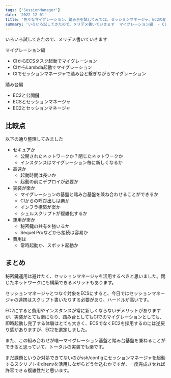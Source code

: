 ```yaml
---
tags: ['SessionManager']
date: '2022-12-01'
title: '色々なマイグレーション、踏み台を試してみてCI、セッションマネージャ、EC2の組み合わせが最も楽だと知った'
summary: 'いろいろ試してきたので、メリデメ書いていきます  マイグレーション編  - CIからECSタスク起動でマイグレーション - CIからLambda起動でマイグレーション - CIでセッションマネージャで踏み台と繋ぎながらマイグレーション  踏み台編  - EC2と公開鍵 - ECSとセッションマネージャ - EC2とセッションマネージャ'
---
```



いろいろ試してきたので、メリデメ書いていきます

マイグレーション編

- CIからECSタスク起動でマイグレーション
- CIからLambda起動でマイグレーション
- CIでセッションマネージャで踏み台と繋ぎながらマイグレーション

踏み台編

- EC2と公開鍵
- ECSとセッションマネージャ
- EC2とセッションマネージャ

## 比較点

以下の通り整理してみました

- セキュアか
  - 公開されたネットワークか？閉じたネットワークか
  - インスタンスはマイグレーション毎に新しくなるか
- 高速か
  - 起動時間は長いか
  - 起動の前にデプロイが必要か
- 実装が楽か
  - マイグレーションの基盤と踏み台基盤を兼ね合わせることができるか
  - CIからの呼び出しは楽か
  - インフラ構築が楽か
  - シェルスクリプトが複雑化するか
- 運用が楽か
  - 秘密鍵の共有を強いるか
  - Sequel Proなどから接続は容易か
- 費用は
  - 常時起動か、スポット起動か

## まとめ

秘密鍵運用は避けたく、セッションマネージャを活用するべきと思いました。閉じたネットワークにも構築できるメリットもあります。

セッションマネージャとつなぐ対象をECSにすると、今日ではセッションマネージャの連携はスクリプト書いたりする必要があり、ハードルが高いです。

EC2にすると費用やインスタンスが常に新しくならないデメリットがありますが、実装がとても楽になり、踏み台としてもCIでのマイグレーションとしても、即時起動し完了する体験はとても大きく、ECSでなくEC2を採用するのには逆戻り感がありますが、EC2を選定しました。

また、この組み合わせが唯一マイグレーション基盤と踏み台基盤を兼ねることができると思っていて、トータルの実装でも楽です。

まだ課題というか対処できてないのがssh/configにセッションマネージャを起動するスクリプトをdirenvを活用しながらどう仕込むかですが、一度完成させれば許容できる複雑性だと思います。
